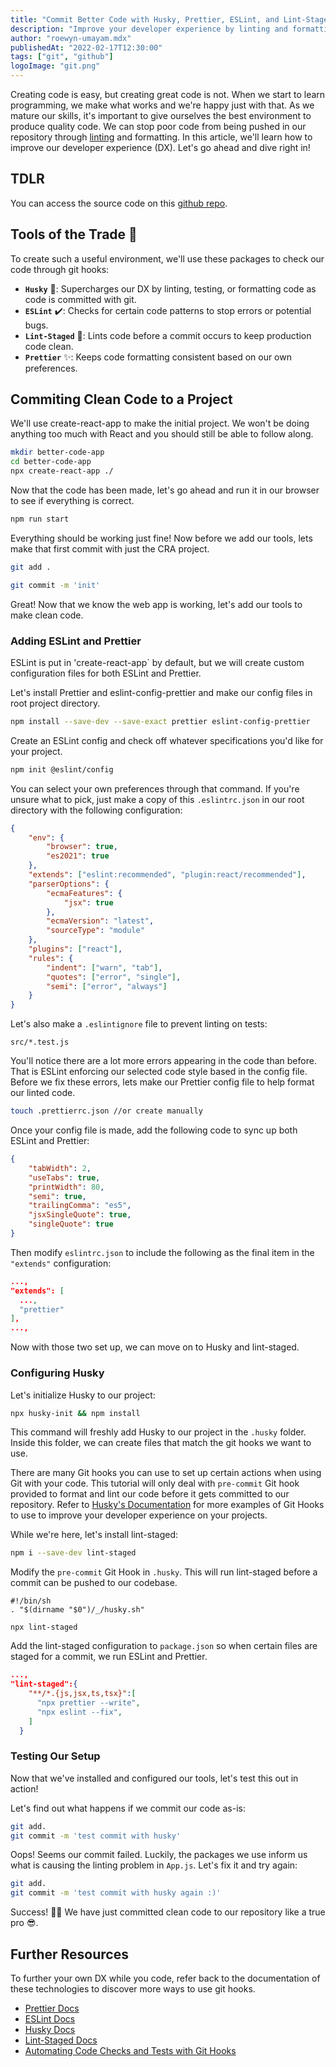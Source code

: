 ```yaml
---
title: "Commit Better Code with Husky, Prettier, ESLint, and Lint-Staged"
description: "Improve your developer experience by linting and formatting your code through git hooks."
author: "roewyn-umayam.mdx"
publishedAt: "2022-02-17T12:30:00"
tags: ["git", "github"]
logoImage: "git.png"
---
```


Creating code is easy, but creating great code is not. When we start to learn programming, we make what works and we're happy just with that. As we mature our skills, it's important to give ourselves the best environment to produce quality code. We can stop poor code from being pushed in our repository through [linting](https://stackoverflow.com/questions/8503559/what-is-linting) and formatting. In this article, we'll learn how to improve our developer experience (DX). Let's go ahead and dive right in!

## TDLR

You can access the source code on this [github repo](https://github.com/Umayarz18/commit-better-code-with-husky-prettier-eslint-lint-staged).

## Tools of the Trade 🧰

To create such a useful environment, we'll use these packages to check our code through git hooks:

- **`Husky`** 🐶: Supercharges our DX by linting, testing, or formatting code as code is committed with git.
- **`ESLint`** ✔️: Checks for certain code patterns to stop errors or potential bugs.
- **`Lint-Staged`** 🔧: Lints code before a commit occurs to keep production code clean.
- **`Prettier`** ✨: Keeps code formatting consistent based on our own preferences.

## Commiting Clean Code to a Project

We'll use create-react-app to make the initial project. We won't be doing anything too much with React and you should still be able to follow along.

```Bash
mkdir better-code-app
cd better-code-app
npx create-react-app ./
```

Now that the code has been made, let's go ahead and run it in our browser to see if everything is correct.

```Bash
npm run start
```

Everything should be working just fine! Now before we add our tools, lets make that first commit with just the CRA project.

```Bash
git add .

git commit -m 'init'
```

Great! Now that we know the web app is working, let's add our tools to make clean code.

### Adding ESLint and Prettier

ESLint is put in 'create-react-app` by default, but we will create custom configuration files for both ESLint and Prettier.

Let's install Prettier and eslint-config-prettier and make our config files in root project directory.

```Bash
npm install --save-dev --save-exact prettier eslint-config-prettier
```

Create an ESLint config and check off whatever specifications you'd like for your project.

```Bash
npm init @eslint/config 
```
You can select your own preferences through that command. If you're unsure what to pick, just make a copy of this `.eslintrc.json` in our root directory with the following configuration:

```JSON:.eslintrc.json
{
	"env": {
		"browser": true,
		"es2021": true
	},
	"extends": ["eslint:recommended", "plugin:react/recommended"],
	"parserOptions": {
		"ecmaFeatures": {
			"jsx": true
		},
		"ecmaVersion": "latest",
		"sourceType": "module"
	},
	"plugins": ["react"],
	"rules": {
		"indent": ["warn", "tab"],
		"quotes": ["error", "single"],
		"semi": ["error", "always"]
	}
}
```

Let's also make a `.eslintignore` file to prevent linting on tests:
```Markup
src/*.test.js
```

You'll notice there are a lot more errors appearing in the code than before. 
That is ESLint enforcing our selected code style based in the config file. 
Before we fix these errors, lets make our Prettier config file to help format 
our linted code.

```Bash
touch .prettierrc.json //or create manually
```

Once your config file is made, add the following code to sync up both ESLint and Prettier:

```JSON:.prettierrc.json
{
	"tabWidth": 2,
	"useTabs": true,
	"printWidth": 80,
	"semi": true,
	"trailingComma": "es5",
	"jsxSingleQuote": true,
	"singleQuote": true
}
```

Then modify `eslintrc.json` to include the following as the final item in the `"extends"` configuration:

```JSON
...,
"extends": [
  ...,
  "prettier"
],
...,
```

Now with those two set up, we can move on to Husky and lint-staged.

### Configuring Husky

Let's initialize Husky to our project:
```Bash
npx husky-init && npm install       
```
This command will freshly add Husky to our project in the `.husky` folder. Inside this folder, we can create files that match the git hooks we want to use. 

There are many Git hooks you can use to set up certain actions when using Git with your code. This tutorial will only deal with `pre-commit` Git hook provided to format and lint our code before it gets committed to our repository. Refer to [Husky's Documentation](https://typicode.github.io/husky/#/) for more examples of Git Hooks to use to improve your developer experience on your projects.

While we're here, let's install lint-staged:

```Bash
npm i --save-dev lint-staged
```

Modify the `pre-commit` Git Hook in `.husky`. This will run lint-staged before a commit can be pushed to our codebase.

```Shell
#!/bin/sh
. "$(dirname "$0")/_/husky.sh"

npx lint-staged
```

Add the lint-staged configuration to `package.json` so when certain files are staged for a commit, we run ESLint and Prettier.

```JSON:package.json
...,
"lint-staged":{
    "**/*.{js,jsx,ts,tsx}":[
      "npx prettier --write",
      "npx eslint --fix",
    ]
  }
```

### Testing Our Setup

Now that we've installed and configured our tools, let's test this out in action!

Let's find out what happens if we commit our code as-is:

```Bash
git add.
git commit -m 'test commit with husky'
```

Oops! Seems our commit failed. Luckily, the packages we use inform us what is causing the linting problem in `App.js`. Let's fix it and try again:

```Bash
git add.
git commit -m 'test commit with husky again :)'
```

Success! 🥳🥳 We have just committed clean code to our repository like a true pro 😎. 


## Further Resources

To further your own DX while you code, refer back to the documentation 
of these technologies to discover more ways to use git hooks.

- [Prettier Docs](https://prettier.io/)
- [ESLint Docs](https://eslint.org/)
- [Husky Docs](https://typicode.github.io/husky/#/)
- [Lint-Staged Docs](https://github.com/okonet/lint-staged)
- [Automating Code Checks and Tests with Git Hooks](https://www.antstack.io/blog/adding-git-hooks-to-your-project/)
